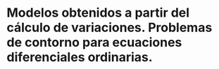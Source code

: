 # Modelos obtenidos a partir del cálculo de variaciones. Problemas de contorno para ecuaciones diferenciales ordinarias.
